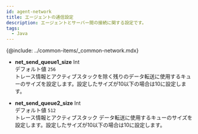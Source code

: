 ```yaml
---
id: agent-network
title: エージェントの通信設定
description: エージェントとサーバー間の接続に関する設定です。
tags:
  - Java
---
```


{@include: ../common-items/_common-network.mdx}

-   **net_send_queue1_size** <span class='type'>Int</span><br/>
    デフォルト値 `256`<br/>トレース情報とアクティブスタックを除く残りのデータ転送に使用するキューのサイズを設定します。設定したサイズが10以下の場合は10に設定します。

-   **net_send_queue2_size** <span class='type'>Int</span><br/>
    デフォルト値 `512`<br/>トレース情報とアクティブスタック データ転送に使用するキューのサイズを設定します。設定したサイズが10以下の場合は10に設定します。
